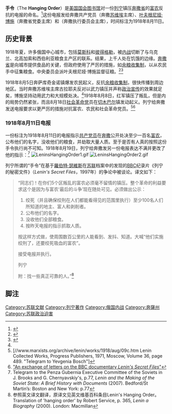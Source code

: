 '''手令'''（The '''Hanging Order'''）是[[美国国会图书馆|美国国会图书馆]]对一份[[列宁|列宁]]镇压[[奔萨州|奔撒省]]的[[富农_(俄国)|富农]]反抗的电报的命名。<ref name=ho>{{Cite web |url=http://www.loc.gov/exhibits/archives/ad2kulak.html |title=Library of Congress Translation |accessdate=2014-10-12 |archive-date=2014-01-23 |archive-url=https://www.webcitation.org/6Mqf8qUk1?url=http://www.loc.gov/exhibits/archives/ad2kulak.html |dead-url=no }}</ref>这份电报发给奔撒共产党员{{link-ru|瓦西里·古拉耶夫|Кураев, Василий Владимирович}}（奔撒[[苏维埃|苏维埃]]主席）、[[叶夫根尼娅·博施|叶夫根尼娅·博施]]（奔撒省党委主席）和{{link-ru|亚历山大·敏金|Минкин, Александр Еремеевич}}（奔撒执行委员会主席），时间标注为1918年8月11日。

==历史背景==

1918年夏，许多俄国中心城市，包括[[莫斯科|莫斯科]]和[[圣彼得堡|彼得格勒]]，被[[俄国内战|内战]]切断了与乌克兰、北高加索和西伯利亚粮食主产区的联系。结果，上千人处在饥饿的边缘。[[奔萨州|奔撒省]]是向城市提供食品的关键，但政府使用了严厉的措施，如[[余粮收集制|余粮收集制]]，以从农民手中征集粮食。中央委员会派叶夫根尼娅·博施监督征粮。<ref name="posle">{{cite web|url=http://scepsis.ru/library/id_1577.html|title="Послесловие" [к сборнику "В. И. Ленин. Неизвестные документы. 1891-1922гг."]|last=Loginov|first=Vladlen|year=1999|work=Ленин В.И. Неизвестные документы. 1891-1922 гг|publisher=Rospen|language=ru|accessdate=21 April 2010|archive-date=2013-01-15|archive-url=https://web.archive.org/web/20130115163544/http://scepsis.ru/library/id_1577.html|dead-url=no}}</ref><ref name="Kurayev">{{cite book|last=Poluboyarov|first=Mikhail|title=Preface to Vasily Kurayev diary|url=http://suslony.ru/diary.htm|language=ru|access-date=2014-10-12|archive-date=2020-08-12|archive-url=https://web.archive.org/web/20200812071257/http://www.suslony.ru/diary.htm|dead-url=no}}</ref> 

1918年8月5日奔萨库奇金诺镇爆发农民起义，反抗[[余粮收集制|余粮收集制]]，很快传播到周边地区。当时奔撒苏维埃主席古拉耶夫反对以武力镇压并声称[[政治宣传|政治宣传]]的效果就足矣，博施坚持动用武力和大规模处决。<ref name="Kurayev" />1918年8月8日，红军镇压了叛乱，但是{{link-en|省 (俄国)|gubernia|省}}内的局势仍然紧张，而且8月18日[[俄国社会革命党|社会革命党]]员在[[別林斯基_(奔薩州)|切木巴尔]]镇发动起义。列宁给奔撒发送电报要求以更严厉的措施对抗富农、农民和社会革命党员。<ref>[//www.marxists.org/archive/lenin/works/1918/aug/09c.htm Lenin Collected Works, Progress Publishers, 1971, Moscow, Volume 36, page 489. "Telegram to Yevgenia Bosch"]</ref><ref>[http://fr.wsws.org/correspo/1998/mar1998/leni-m06.shtml "An exchange of letters on the BBC documentary ''Lenin's Secret Files''"]{{dead link|date=2017年11月 |bot=InternetArchiveBot |fix-attempted=yes }}</ref>

===1918年8月11日电报===

一份标注为1918年8月11日的电报指示[[共产党员|共产党员]]在[[奔撒|奔撒]]公开处决至少一百名[[富农_(俄国)|富农]]，公布他们的名字，没收他们的粮食，并劫取大量人质。至于是否有人真的按照这份手令执行尚不可知。1918年8月19日，列宁给奔撒发另一份电报表达不满并更改了他的指示：<ref>Telegram to the Penza Gubernia Executive Committee of the Soviets in J. Brooks and G. Chernyavskiy's, p.77, ''Lenin and the Making of the Soviet State: A Brief History with Documents'' (2007). Bedford/St Martin’s: Boston and New York: p.77</ref>
[[File:LeninsHangingOrder1.gif|thumb]]
[[File:LeninsHangingOrder2.gif|thumb]]

列宁所谓的“手令”在基于[[羅伯特·約翰·瑟維斯|羅伯特·瑟維斯]]在[[苏联|苏联]]档案中的发现的[[BBC|BBC]]纪录片《列宁的秘密文件》（''Lenin's Secret Files''，1997年）的争论中被谈论。译文如下：

<blockquote>
“同志们！在你们5个区叛乱的富农必须毫不留情的镇压。整个革命的利益要求这个是因为与富农‘最后的斗争’现在随处可见。必须做出公示：

#绞死（并且确保绞刑在人们都能看得见的范围里执行）至少100名人们所知道的地主、富人和剥削者。
#公布他们的名字。
#没收他们全部粮食。
#按昨天电报的指示抓取人质。
按这样方式做，使周围数百公里的人能看到、发抖、知道。大喊“他们实施绞刑了，还要绞死吸血的富农”。

接受电报并执行。

列宁

附：找一些真正可靠的人。”<ref>参照英文译文翻译，原译文见英文维基百科条目Lenin's Hanging Order。<br/>Translation of 'hanging order' by Robert Service, p. 365, ''Lenin a Biography'' (2000). London: Macmillan</ref>
</blockquote>

==脚注==
{{reflist|2}}

[[Category:苏联文献|Category:苏联文献]]
[[Category:列宁著作|Category:列宁著作]]
[[Category:俄国内战|Category:俄国内战]]
[[Category:奔薩州|Category:奔薩州]]
[[Category:苏联政治迫害|Category:苏联政治迫害]]